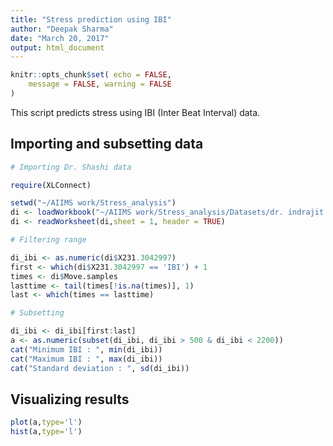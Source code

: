 ```yaml
---
title: "Stress prediction using IBI"
author: "Deepak Sharma"
date: "March 20, 2017"
output: html_document
---
```


```r

knitr::opts_chunk$set( echo = FALSE,
	message = FALSE, warning = FALSE
)

```

This script predicts stress using IBI (Inter Beat Interval) data.

## Importing and subsetting data

```r

# Importing Dr. Shashi data

require(XLConnect)

setwd("~/AIIMS work/Stress_analysis")
di <- loadWorkbook("~/AIIMS work/Stress_analysis/Datasets/dr. indrajit 30-6-15(E).xlsx")
di <- readWorksheet(di,sheet = 1, header = TRUE)

# Filtering range

di_ibi <- as.numeric(di$X231.3042997)
first <- which(di$X231.3042997 == 'IBI') + 1
times <- di$Move.samples
lasttime <- tail(times[!is.na(times)], 1)
last <- which(times == lasttime)

# Subsetting

di_ibi <- di_ibi[first:last]
a <- as.numeric(subset(di_ibi, di_ibi > 500 & di_ibi < 2200))
cat("Minimum IBI : ", min(di_ibi))
cat("Maximum IBI : ", max(di_ibi))
cat("Standard deviation : ", sd(di_ibi))

```

## Visualizing results

```r

plot(a,type='l')
hist(a,type='l')

```

